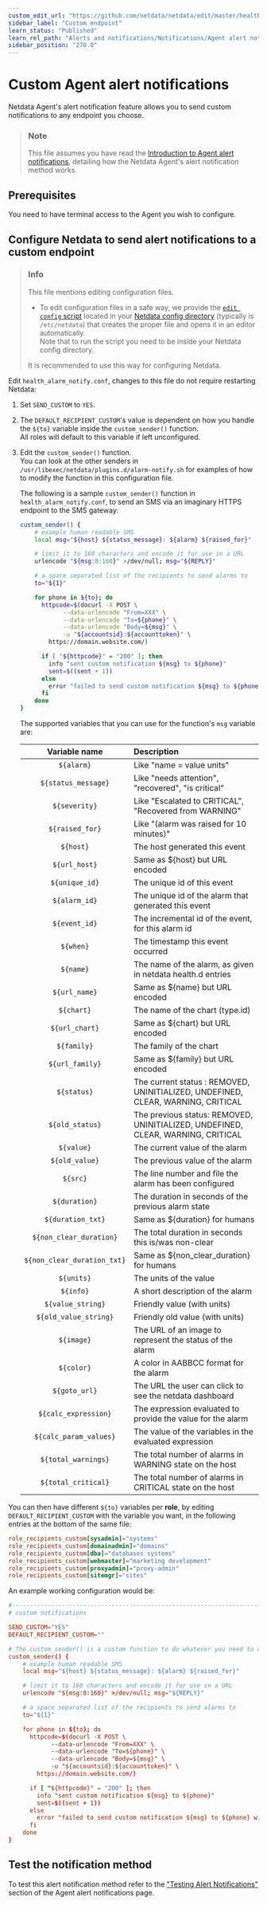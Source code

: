 ```yaml
---
custom_edit_url: "https://github.com/netdata/netdata/edit/master/health/notifications/custom/README.md"
sidebar_label: "Custom endpoint"
learn_status: "Published"
learn_rel_path: "Alerts and notifications/Notifications/Agent alert notifications"
sidebar_position: "270.0"
---
```

# Custom Agent alert notifications

Netdata Agent's alert notification feature allows you to send custom notifications to any endpoint you choose.

> ### Note
>
> This file assumes you have read the [Introduction to Agent alert notifications](/docs/alerts-and-notifications/notifications/agent-alert-notifications), detailing how the Netdata Agent's alert notification method works.

## Prerequisites

You need to have terminal access to the Agent you wish to configure.

## Configure Netdata to send alert notifications to a custom endpoint

> ### Info
>
> This file mentions editing configuration files.  
>
> - To edit configuration files in a safe way, we provide the [`edit config` script](/docs/getting-started/manage-and-configure/configuration#use-edit-config-to-edit-configuration-files) located in your [Netdata config directory](/docs/getting-started/manage-and-configure/configuration#the-netdata-config-directory) (typically is `/etc/netdata`) that creates the proper file and opens it in an editor automatically.  
> Note that to run the script you need to be inside your Netdata config directory.
>
> It is recommended to use this way for configuring Netdata.

Edit `health_alarm_notify.conf`, changes to this file do not require restarting Netdata:

1. Set `SEND_CUSTOM` to `YES`.
2. The `DEFAULT_RECIPIENT_CUSTOM`'s value is dependent on how you handle the `${to}` variable inside the `custom_sender()` function.  
   All roles will default to this variable if left unconfigured.
3. Edit the `custom_sender()` function.  
   You can look at the other senders in `/usr/libexec/netdata/plugins.d/alarm-notify.sh` for examples of how to modify the function in this configuration file.

    The following is a sample `custom_sender()` function in `health_alarm_notify.conf`, to send an SMS via an imaginary HTTPS endpoint to the SMS gateway:

    ```sh
    custom_sender() {
        # example human readable SMS
        local msg="${host} ${status_message}: ${alarm} ${raised_for}"

        # limit it to 160 characters and encode it for use in a URL
        urlencode "${msg:0:160}" >/dev/null; msg="${REPLY}"

        # a space separated list of the recipients to send alarms to
        to="${1}"

        for phone in ${to}; do
          httpcode=$(docurl -X POST \
                --data-urlencode "From=XXX" \
                --data-urlencode "To=${phone}" \
                --data-urlencode "Body=${msg}" \
                -u "${accountsid}:${accounttoken}" \
            https://domain.website.com/)

          if [ "${httpcode}" = "200" ]; then
            info "sent custom notification ${msg} to ${phone}"
            sent=$((sent + 1))
          else
            error "failed to send custom notification ${msg} to ${phone} with HTTP error code ${httpcode}."
          fi
        done
    }
    ```

    The supported variables that you can use for the function's `msg` variable are:

    | Variable name               | Description                                                                      |
    |:---------------------------:|:---------------------------------------------------------------------------------|
    | `${alarm}`                  | Like "name = value units"                                                        |
    | `${status_message}`         | Like "needs attention", "recovered", "is critical"                               |
    | `${severity}`               | Like "Escalated to CRITICAL", "Recovered from WARNING"                           |
    | `${raised_for}`             | Like "(alarm was raised for 10 minutes)"                                         |
    | `${host}`                   | The host generated this event                                                    |
    | `${url_host}`               | Same as ${host} but URL encoded                                                  |
    | `${unique_id}`              | The unique id of this event                                                      |
    | `${alarm_id}`               | The unique id of the alarm that generated this event                             |
    | `${event_id}`               | The incremental id of the event, for this alarm id                               |
    | `${when}`                   | The timestamp this event occurred                                                |
    | `${name}`                   | The name of the alarm, as given in netdata health.d entries                      |
    | `${url_name}`               | Same as ${name} but URL encoded                                                  |
    | `${chart}`                  | The name of the chart (type.id)                                                  |
    | `${url_chart}`              | Same as ${chart} but URL encoded                                                 |
    | `${family}`                 | The family of the chart                                                          |
    | `${url_family}`             | Same as ${family} but URL encoded                                                |
    | `${status}`                 | The current status : REMOVED, UNINITIALIZED, UNDEFINED, CLEAR, WARNING, CRITICAL |
    | `${old_status}`             | The previous status: REMOVED, UNINITIALIZED, UNDEFINED, CLEAR, WARNING, CRITICAL |
    | `${value}`                  | The current value of the alarm                                                   |
    | `${old_value}`              | The previous value of the alarm                                                  |
    | `${src}`                    | The line number and file the alarm has been configured                           |
    | `${duration}`               | The duration in seconds of the previous alarm state                              |
    | `${duration_txt}`           | Same as ${duration} for humans                                                   |
    | `${non_clear_duration}`     | The total duration in seconds this is/was non-clear                              |
    | `${non_clear_duration_txt}` | Same as ${non_clear_duration} for humans                                         |
    | `${units}`                  | The units of the value                                                           |
    | `${info}`                   | A short description of the alarm                                                 |
    | `${value_string}`           | Friendly value (with units)                                                      |
    | `${old_value_string}`       | Friendly old value (with units)                                                  |
    | `${image}`                  | The URL of an image to represent the status of the alarm                         |
    | `${color}`                  | A color in  AABBCC format for the alarm                                          |
    | `${goto_url}`               | The URL the user can click to see the netdata dashboard                          |
    | `${calc_expression}`        | The expression evaluated to provide the value for the alarm                      |
    | `${calc_param_values}`      | The value of the variables in the evaluated expression                           |
    | `${total_warnings}`         | The total number of alarms in WARNING state on the host                          |
    | `${total_critical}`         | The total number of alarms in CRITICAL state on the host                         |

You can then have different `${to}` variables per **role**, by editing `DEFAULT_RECIPIENT_CUSTOM` with the variable you want, in the following entries at the bottom of the same file:

```conf
role_recipients_custom[sysadmin]="systems"
role_recipients_custom[domainadmin]="domains"
role_recipients_custom[dba]="databases systems"
role_recipients_custom[webmaster]="marketing development"
role_recipients_custom[proxyadmin]="proxy-admin"
role_recipients_custom[sitemgr]="sites"
```

An example working configuration would be:

```conf
#------------------------------------------------------------------------------
# custom notifications

SEND_CUSTOM="YES"
DEFAULT_RECIPIENT_CUSTOM=""

# The custom_sender() is a custom function to do whatever you need to do
custom_sender() {
    # example human readable SMS
    local msg="${host} ${status_message}: ${alarm} ${raised_for}"

    # limit it to 160 characters and encode it for use in a URL
    urlencode "${msg:0:160}" >/dev/null; msg="${REPLY}"

    # a space separated list of the recipients to send alarms to
    to="${1}"

    for phone in ${to}; do
      httpcode=$(docurl -X POST \
            --data-urlencode "From=XXX" \
            --data-urlencode "To=${phone}" \
            --data-urlencode "Body=${msg}" \
            -u "${accountsid}:${accounttoken}" \
        https://domain.website.com/)

      if [ "${httpcode}" = "200" ]; then
        info "sent custom notification ${msg} to ${phone}"
        sent=$((sent + 1))
      else
        error "failed to send custom notification ${msg} to ${phone} with HTTP error code ${httpcode}."
      fi
    done
}
```

## Test the notification method

To test this alert notification method refer to the ["Testing Alert Notifications"](/docs/alerts-and-notifications/notifications/agent-alert-notifications#testing-alert-notifications) section of the Agent alert notifications page.
